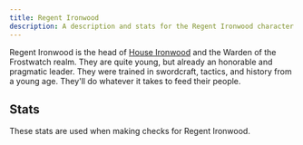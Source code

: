 ```yaml
---
title: Regent Ironwood
description: A description and stats for the Regent Ironwood character.
---
```



Regent Ironwood is the head of [House Ironwood](/great-houses/house-ironwood) and the Warden of the Frostwatch realm. They are quite young, but already an honorable and pragmatic leader. They were trained in swordcraft, tactics, and history from a young age. They'll do whatever it takes to feed their people.

## Stats
These stats are used when making checks for Regent Ironwood.

<StatGrid>
  <Stat name="Age" value="21" />
  <Stat name="Romance" value="34" />
  <Stat name="Toughness" value="83" />
  <Stat name="Honor" value="88" />

  <Stat name="Education" value="59" />
  <Stat name="Diplomacy" value="42" />
  <Stat name="Intrigue" value="16" />
  <Stat name="Warfare" value="73" />
</StatGrid>